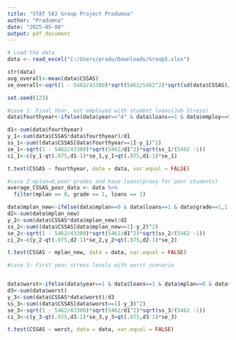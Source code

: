 ---
title: "STAT 582 Group Project Pradumna"
author: "Pradumna"
date: "2025-05-08"
output: pdf_document
---

```{r domain 1}
# Load the data
data <- read_excel("C:/Users/pradu/Downloads/Group5.xlsx")

str(data)
avg_overall<-mean(data$CSSAS)
se_overall<-sqrt(1 - 5462/43300)*sqrt(5462/5462^2)*sqrt(sd(data$CSSAS)/(5462 -1))

set.seed(123)

#case 1: Final Year, not employed with student loans(Job Stress)
data$fourthyear<-ifelse(data$year=="4" & data$loans==1 & data$employ==0,1,0)

d1<-sum(data$fourthyear)
y_1<-sum(data$CSSAS*data$fourthyear)/d1
ss_1<-sum((data$CSSAS[data$fourthyear==1]-y_1)^2)
se_1<-sqrt(1 - 5462/43300)*sqrt(5462/d1^2)*sqrt(ss_1/(5462 -1))
ci_1<-c(y_1-qt(.975,d1-1)*se_1,y_1+qt(.975,d1-1)*se_1)

t.test(CSSAS ~ fourthyear, data = data, var.equal = FALSE)

```


```{r domain 2}
#case 2:mplan=0,poor grades and have loans(proxy for poor students)
average_CSSAS_poor_data <- data %>%
  filter(mplan == 0, grade == 1, loans == 1)

data$mplan_new<-ifelse(data$mplan==0 & data$loans==1 & data$grade==1,1,0)
d2<-sum(data$mplan_new)
y_2<-sum(data$CSSAS*data$mplan_new)/d2
ss_2<-sum((data$CSSAS[data$mplan_new==1]-y_2)^2)
se_2<-sqrt(1 - 5462/43300)*sqrt(5462/d1^2)*sqrt(ss_2/(5462 -1))
ci_2<-c(y_2-qt(.975,d2-1)*se_2,y_2+qt(.975,d2-1)*se_2)

t.test(CSSAS ~ mplan_new, data = data, var.equal = FALSE)
```


```{r domain 3}
#case 3: First year stress levels with worst scenario


data$worst<-ifelse(data$year==1 & data$loans==1 & data$mplan==0 & data$employ==0 & data$grade==1,1,0)
d3<-sum(data$worst)
y_3<-sum(data$CSSAS*data$worst)/d3
ss_3<-sum((data$CSSAS[data$worst==1]-y_3)^2)
se_3<-sqrt(1 - 5462/43300)*sqrt(5462/d1^2)*sqrt(ss_3/(5462 -1))
ci_3<-c(y_3-qt(.975,d3-1)*se_3,y_3+qt(.975,d3-1)*se_3)

t.test(CSSAS ~ worst, data = data, var.equal = FALSE)

```


